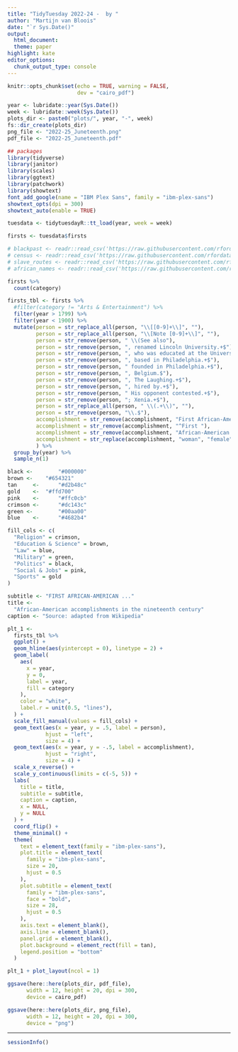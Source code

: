 ```yaml
---
title: "TidyTuesday 2022-24 -  by "
author: "Martijn van Bloois"
date: "`r Sys.Date()"
output:
  html_document:
  theme: paper
highlight: kate
editor_options:
  chunk_output_type: console
---
```


```r
knitr::opts_chunk$set(echo = TRUE, warning = FALSE,
                      dev = "cairo_pdf")
```

```r
year <- lubridate::year(Sys.Date())
week <- lubridate::week(Sys.Date())
plots_dir <- paste0("plots/", year, "-", week)
fs::dir_create(plots_dir)
png_file <- "2022-25_Juneteenth.png"
pdf_file <- "2022-25_Juneteenth.pdf"
```


```r
## packages
library(tidyverse)
library(janitor)
library(scales)
library(ggtext)
library(patchwork)
library(showtext)
font_add_google(name = "IBM Plex Sans", family = "ibm-plex-sans")
showtext_opts(dpi = 300)
showtext_auto(enable = TRUE)
```

```r
tuesdata <- tidytuesdayR::tt_load(year, week = week)

firsts <- tuesdata$firsts

# blackpast <- readr::read_csv('https://raw.githubusercontent.com/rfordatascience/tidytuesday/master/data/2020/2020-06-16/blackpast.csv')
# census <- readr::read_csv('https://raw.githubusercontent.com/rfordatascience/tidytuesday/master/data/2020/2020-06-16/census.csv')
# slave_routes <- readr::read_csv('https://raw.githubusercontent.com/rfordatascience/tidytuesday/master/data/2020/2020-06-16/slave_routes.csv')
# african_names <- readr::read_csv('https://raw.githubusercontent.com/rfordatascience/tidytuesday/master/data/2020/2020-06-16/african_names.csv')

```

```r
firsts %>%
  count(category)

firsts_tbl <- firsts %>%
  #filter(category != "Arts & Entertainment") %>%
  filter(year > 1799) %>% 
  filter(year < 1900) %>% 
  mutate(person = str_replace_all(person, "\\[[0-9]+\\]", ""),
         person = str_replace_all(person, "\\[Note [0-9]+\\]", ""),
         person = str_remove(person, " \\(See also"),
         person = str_remove(person, ", renamed Lincoln University.+$"),
         person = str_remove(person, ", who was educated at the University.+$"),
         person = str_remove(person, ", based in Philadelphia.+$"),
         person = str_remove(person, " founded in Philadelphia.+$"),
         person = str_remove(person, ", Belgium.$"),
         person = str_remove(person, ", The Laughing.+$"),
         person = str_remove(person, ", hired by.+$"),
         person = str_remove(person, " His opponent contested.+$"),
         person = str_remove(person, "; Xenia.+$"),
         person = str_replace_all(person, " \\(.+\\)", ""),
         person = str_remove(person, "\\.$"),
         accomplishment = str_remove(accomplishment, "First African-American"),
         accomplishment = str_remove(accomplishment, "^First "),
         accomplishment = str_remove(accomplishment, "African-American "),
         accomplishment = str_replace(accomplishment, "woman", "female")
         ) %>% 
  group_by(year) %>% 
  sample_n(1)
```

```r
black <- 		"#000000"
brown <-  	"#654321"
tan 	<-  	"#d2b48c"
gold 	<- 	"#ffd700"
pink 	<-  	"#ffc0cb"
crimson <-  	"#dc143c"
green <- 	 	"#00aa00"
blue 	<-  	"#4682b4"

fill_cols <- c(
  "Religion" = crimson,
  "Education & Science" = brown,
  "Law" = blue,
  "Military" = green,
  "Politics" = black,
  "Social & Jobs" = pink,
  "Sports" = gold
)

subtitle <- "FIRST AFRICAN-AMERICAN ..."
title <-
  "African-American accomplishments in the nineteenth century"
caption <- "Source: adapted from Wikipedia"

plt_1 <-
  firsts_tbl %>%
  ggplot() +
  geom_hline(aes(yintercept = 0), linetype = 2) +
  geom_label(
    aes(
      x = year,
      y = 0,
      label = year,
      fill = category
    ),
    color = "white",
    label.r = unit(0.5, "lines"),
  ) +
  scale_fill_manual(values = fill_cols) +
  geom_text(aes(x = year, y = .5, label = person),
            hjust = "left",
            size = 4) +
  geom_text(aes(x = year, y = -.5, label = accomplishment),
            hjust = "right",
            size = 4) +
  scale_x_reverse() +
  scale_y_continuous(limits = c(-5, 5)) +
  labs(
    title = title,
    subtitle = subtitle,
    caption = caption,
    x = NULL,
    y = NULL
  ) +
  coord_flip() +
  theme_minimal() +
  theme(
    text = element_text(family = "ibm-plex-sans"),
    plot.title = element_text(
      family = "ibm-plex-sans",
      size = 20,
      hjust = 0.5
    ),
    plot.subtitle = element_text(
      family = "ibm-plex-sans",
      face = "bold",
      size = 28,
      hjust = 0.5
    ),
    axis.text = element_blank(),
    axis.line = element_blank(),
    panel.grid = element_blank(),
    plot.background = element_rect(fill = tan),
    legend.position = "bottom"
  )
```

```r
plt_1 + plot_layout(ncol = 1)

ggsave(here::here(plots_dir, pdf_file),
      width = 12, height = 20, dpi = 300,
      device = cairo_pdf)

ggsave(here::here(plots_dir, png_file),
      width = 12, height = 20, dpi = 300,
      device = "png")
```

***

```r
sessionInfo()
```